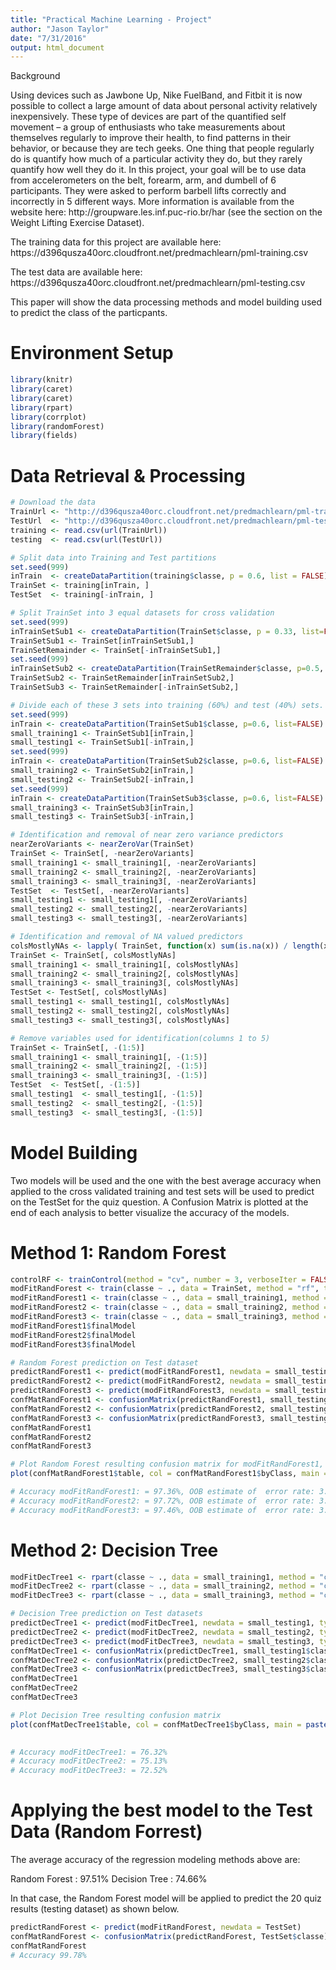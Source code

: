 ```yaml
---
title: "Practical Machine Learning - Project"
author: "Jason Taylor"
date: "7/31/2016"
output: html_document
---
```


Background

Using devices such as Jawbone Up, Nike FuelBand, and Fitbit it is now possible to collect a large amount of data about personal activity relatively inexpensively. These type of devices are part of the quantified self movement – a group of enthusiasts who take measurements about themselves regularly to improve their health, to find patterns in their behavior, or because they are tech geeks. One thing that people regularly do is quantify how much of a particular activity they do, but they rarely quantify how well they do it. In this project, your goal will be to use data from accelerometers on the belt, forearm, arm, and dumbell of 6 participants. They were asked to perform barbell lifts correctly and incorrectly in 5 different ways. More information is available from the website here: http://groupware.les.inf.puc-rio.br/har (see the section on the Weight Lifting Exercise Dataset).

The training data for this project are available here:
https://d396qusza40orc.cloudfront.net/predmachlearn/pml-training.csv

The test data are available here:
https://d396qusza40orc.cloudfront.net/predmachlearn/pml-testing.csv

This paper will show the data processing methods and model building used to predict the class of the particpants.

# Environment Setup
```r
library(knitr)
library(caret)
library(caret)
library(rpart)
library(corrplot)
library(randomForest)
library(fields)
```
# Data Retrieval & Processing
```r
# Download the data
TrainUrl <- "http://d396qusza40orc.cloudfront.net/predmachlearn/pml-training.csv"
TestUrl  <- "http://d396qusza40orc.cloudfront.net/predmachlearn/pml-testing.csv"
training <- read.csv(url(TrainUrl))
testing  <- read.csv(url(TestUrl))

# Split data into Training and Test partitions 
set.seed(999)
inTrain  <- createDataPartition(training$classe, p = 0.6, list = FALSE)
TrainSet <- training[inTrain, ]
TestSet  <- training[-inTrain, ]

# Split TrainSet into 3 equal datasets for cross validation
set.seed(999)
inTrainSetSub1 <- createDataPartition(TrainSet$classe, p = 0.33, list=FALSE)
TrainSetSub1 <- TrainSet[inTrainSetSub1,]
TrainSetRemainder <- TrainSet[-inTrainSetSub1,]
set.seed(999)
inTrainSetSub2 <- createDataPartition(TrainSetRemainder$classe, p=0.5, list=FALSE)
TrainSetSub2 <- TrainSetRemainder[inTrainSetSub2,]
TrainSetSub3 <- TrainSetRemainder[-inTrainSetSub2,]

# Divide each of these 3 sets into training (60%) and test (40%) sets.
set.seed(999)
inTrain <- createDataPartition(TrainSetSub1$classe, p=0.6, list=FALSE)
small_training1 <- TrainSetSub1[inTrain,]
small_testing1 <- TrainSetSub1[-inTrain,]
set.seed(999)
inTrain <- createDataPartition(TrainSetSub2$classe, p=0.6, list=FALSE)
small_training2 <- TrainSetSub2[inTrain,]
small_testing2 <- TrainSetSub2[-inTrain,]
set.seed(999)
inTrain <- createDataPartition(TrainSetSub3$classe, p=0.6, list=FALSE)
small_training3 <- TrainSetSub3[inTrain,]
small_testing3 <- TrainSetSub3[-inTrain,]

# Identification and removal of near zero variance predictors
nearZeroVariants <- nearZeroVar(TrainSet)
TrainSet <- TrainSet[, -nearZeroVariants]
small_training1 <- small_training1[, -nearZeroVariants]
small_training2 <- small_training2[, -nearZeroVariants]
small_training3 <- small_training3[, -nearZeroVariants]
TestSet  <- TestSet[, -nearZeroVariants]
small_testing1 <- small_testing1[, -nearZeroVariants]
small_testing2 <- small_testing2[, -nearZeroVariants]
small_testing3 <- small_testing3[, -nearZeroVariants]

# Identification and removal of NA valued predictors
colsMostlyNAs <- lapply( TrainSet, function(x) sum(is.na(x)) / length(x) ) < 0.1
TrainSet <- TrainSet[, colsMostlyNAs]
small_training1 <- small_training1[, colsMostlyNAs]
small_training2 <- small_training2[, colsMostlyNAs]
small_training3 <- small_training3[, colsMostlyNAs]
TestSet <- TestSet[, colsMostlyNAs]
small_testing1 <- small_testing1[, colsMostlyNAs]
small_testing2 <- small_testing2[, colsMostlyNAs]
small_testing3 <- small_testing3[, colsMostlyNAs]

# Remove variables used for identification(columns 1 to 5)
TrainSet <- TrainSet[, -(1:5)]
small_training1 <- small_training1[, -(1:5)]
small_training2 <- small_training2[, -(1:5)]
small_training3 <- small_training3[, -(1:5)]
TestSet  <- TestSet[, -(1:5)]
small_testing1  <- small_testing1[, -(1:5)]
small_testing2  <- small_testing2[, -(1:5)]
small_testing3  <- small_testing3[, -(1:5)]
```

# Model Building
Two models will be used and the one with the best average accuracy when applied to the cross validated training and test sets will be used to predict on the TestSet for the quiz question.
A Confusion Matrix is plotted at the end of each analysis to better visualize the accuracy of the models.

# Method 1: Random Forest
```r
controlRF <- trainControl(method = "cv", number = 3, verboseIter = FALSE)
modFitRandForest <- train(classe ~ ., data = TrainSet, method = "rf", trControl = controlRF)
modFitRandForest1 <- train(classe ~ ., data = small_training1, method = "rf", trControl = controlRF)
modFitRandForest2 <- train(classe ~ ., data = small_training2, method = "rf", trControl = controlRF)
modFitRandForest3 <- train(classe ~ ., data = small_training3, method = "rf", trControl = controlRF)
modFitRandForest1$finalModel
modFitRandForest2$finalModel
modFitRandForest3$finalModel

# Random Forest prediction on Test dataset
predictRandForest1 <- predict(modFitRandForest1, newdata = small_testing1)
predictRandForest2 <- predict(modFitRandForest2, newdata = small_testing2)
predictRandForest3 <- predict(modFitRandForest3, newdata = small_testing3)
confMatRandForest1 <- confusionMatrix(predictRandForest1, small_testing1$classe)
confMatRandForest2 <- confusionMatrix(predictRandForest2, small_testing2$classe)
confMatRandForest3 <- confusionMatrix(predictRandForest3, small_testing3$classe)
confMatRandForest1
confMatRandForest2
confMatRandForest3

# Plot Random Forest resulting confusion matrix for modFitRandForest1, not plotting all to save space.
plot(confMatRandForest1$table, col = confMatRandForest1$byClass, main = paste("Random Forest - Accuracy =", round(confMatRandForest1$overall['Accuracy'], 4)))

# Accuracy modFitRandForest1: = 97.36%, OOB estimate of  error rate: 3.81%
# Accuracy modFitRandForest2: = 97.72%, OOB estimate of  error rate: 3.71%
# Accuracy modFitRandForest3: = 97.46%, OOB estimate of  error rate: 3.63%
```

# Method 2: Decision Tree
```r
modFitDecTree1 <- rpart(classe ~ ., data = small_training1, method = "class")
modFitDecTree2 <- rpart(classe ~ ., data = small_training2, method = "class")
modFitDecTree3 <- rpart(classe ~ ., data = small_training3, method = "class")

# Decision Tree prediction on Test datasets
predictDecTree1 <- predict(modFitDecTree1, newdata = small_testing1, type = "class")
predictDecTree2 <- predict(modFitDecTree2, newdata = small_testing2, type = "class")
predictDecTree3 <- predict(modFitDecTree3, newdata = small_testing3, type = "class")
confMatDecTree1 <- confusionMatrix(predictDecTree1, small_testing1$classe)
confMatDecTree2 <- confusionMatrix(predictDecTree2, small_testing2$classe)
confMatDecTree3 <- confusionMatrix(predictDecTree3, small_testing3$classe)
confMatDecTree1
confMatDecTree2
confMatDecTree3

# Plot Decision Tree resulting confusion matrix
plot(confMatDecTree1$table, col = confMatDecTree1$byClass, main = paste("Decision Tree - Accuracy =",
                                                                        round(confMatDecTree1$overall['Accuracy'], 4)))

# Accuracy modFitDecTree1: = 76.32%
# Accuracy modFitDecTree2: = 75.13%
# Accuracy modFitDecTree3: = 72.52%
```

# Applying the best model to the Test Data (Random Forrest)
The average accuracy of the regression modeling methods above are:

Random Forest : 97.51%
Decision Tree : 74.66%

In that case, the Random Forest model will be applied to predict the 20 quiz results (testing dataset) as shown below.
```r
predictRandForest <- predict(modFitRandForest, newdata = TestSet)
confMatRandForest <- confusionMatrix(predictRandForest, TestSet$classe)
confMatRandForest
# Accuracy 99.78%
```